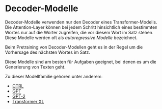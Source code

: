 # Decoder-Modelle

<CourseFloatingBanner
    chapter={1}
    classNames="absolute z-10 right-0 top-0"
/>

<Youtube id="d_ixlCubqQw" />

Decoder-Modelle verwenden nur den Decoder eines Transformer-Modells. Die Attention-Layer können bei jedem Schritt hinsichtlich eines bestimmten Wortes nur auf die Wörter zugreifen, die vor diesem Wort im Satz stehen. Diese Modelle werden oft als *autoregressive Modelle* bezeichnet.

Beim Pretraining von Decoder-Modellen geht es in der Regel um die Vorhersage des nächsten Wortes im Satz.

Diese Modelle sind am besten für Aufgaben geeignet, bei denen es um die Generierung von Texten geht.

Zu dieser Modellfamilie gehören unter anderem:

- [CTRL](https://huggingface.co/transformers/model_doc/ctrl)
- [GPT](https://huggingface.co/docs/transformers/model_doc/openai-gpt)
- [GPT-2](https://huggingface.co/transformers/model_doc/gpt2)
- [Transformer XL](https://huggingface.co/transformers/model_doc/transformerxl)
